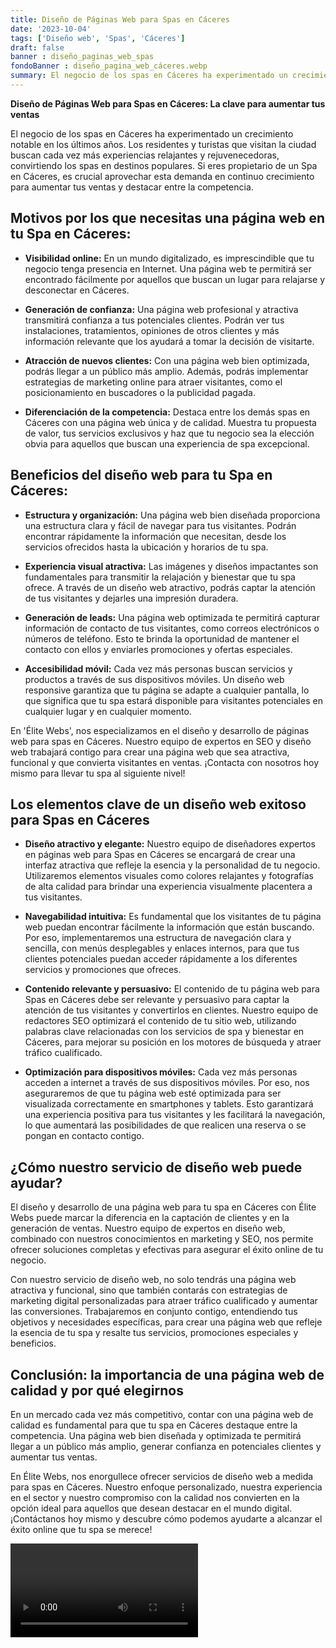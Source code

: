 ```yaml
---
title: Diseño de Páginas Web para Spas en Cáceres
date: '2023-10-04'
tags: ['Diseño web', 'Spas', 'Cáceres']
draft: false
banner : diseño_paginas_web_spas
fondoBanner : diseño_pagina_web_cáceres.webp
summary: El negocio de los spas en Cáceres ha experimentado un crecimiento notable en los últimos años. Los residentes y turistas que visitan la ciudad buscan cada vez más experiencias relajantes y rejuvenecedoras, convirtiendo los spas en destinos populares. Si eres propietario de un Spa en Cáceres, es crucial aprovechar esta demanda en continuo crecimiento para aumentar tus ventas y destacar entre la competencia.
---
```


**Diseño de Páginas Web para Spas en Cáceres: La clave para aumentar tus ventas**

El negocio de los spas en Cáceres ha experimentado un crecimiento notable en los últimos años. Los residentes y turistas que visitan la ciudad buscan cada vez más experiencias relajantes y rejuvenecedoras, convirtiendo los spas en destinos populares. Si eres propietario de un Spa en Cáceres, es crucial aprovechar esta demanda en continuo crecimiento para aumentar tus ventas y destacar entre la competencia.

## Motivos por los que necesitas una página web en tu Spa en Cáceres:

- **Visibilidad online:** En un mundo digitalizado, es imprescindible que tu negocio tenga presencia en Internet. Una página web te permitirá ser encontrado fácilmente por aquellos que buscan un lugar para relajarse y desconectar en Cáceres.

- **Generación de confianza:** Una página web profesional y atractiva transmitirá confianza a tus potenciales clientes. Podrán ver tus instalaciones, tratamientos, opiniones de otros clientes y más información relevante que los ayudará a tomar la decisión de visitarte.

- **Atracción de nuevos clientes:** Con una página web bien optimizada, podrás llegar a un público más amplio. Además, podrás implementar estrategias de marketing online para atraer visitantes, como el posicionamiento en buscadores o la publicidad pagada.

- **Diferenciación de la competencia:** Destaca entre los demás spas en Cáceres con una página web única y de calidad. Muestra tu propuesta de valor, tus servicios exclusivos y haz que tu negocio sea la elección obvia para aquellos que buscan una experiencia de spa excepcional.

## Beneficios del diseño web para tu Spa en Cáceres:

- **Estructura y organización:** Una página web bien diseñada proporciona una estructura clara y fácil de navegar para tus visitantes. Podrán encontrar rápidamente la información que necesitan, desde los servicios ofrecidos hasta la ubicación y horarios de tu spa.

- **Experiencia visual atractiva:** Las imágenes y diseños impactantes son fundamentales para transmitir la relajación y bienestar que tu spa ofrece. A través de un diseño web atractivo, podrás captar la atención de tus visitantes y dejarles una impresión duradera.

- **Generación de leads:** Una página web optimizada te permitirá capturar información de contacto de tus visitantes, como correos electrónicos o números de teléfono. Esto te brinda la oportunidad de mantener el contacto con ellos y enviarles promociones y ofertas especiales.

- **Accesibilidad móvil:** Cada vez más personas buscan servicios y productos a través de sus dispositivos móviles. Un diseño web responsive garantiza que tu página se adapte a cualquier pantalla, lo que significa que tu spa estará disponible para visitantes potenciales en cualquier lugar y en cualquier momento.

En 'Élite Webs', nos especializamos en el diseño y desarrollo de páginas web para spas en Cáceres. Nuestro equipo de expertos en SEO y diseño web trabajará contigo para crear una página web que sea atractiva, funcional y que convierta visitantes en ventas. ¡Contacta con nosotros hoy mismo para llevar tu spa al siguiente nivel!

<GifSeo />

<Cta />

## Los elementos clave de un diseño web exitoso para Spas en Cáceres

- **Diseño atractivo y elegante:** Nuestro equipo de diseñadores expertos en páginas web para Spas en Cáceres se encargará de crear una interfaz atractiva que refleje la esencia y la personalidad de tu negocio. Utilizaremos elementos visuales como colores relajantes y fotografías de alta calidad para brindar una experiencia visualmente placentera a tus visitantes.

- **Navegabilidad intuitiva:** Es fundamental que los visitantes de tu página web puedan encontrar fácilmente la información que están buscando. Por eso, implementaremos una estructura de navegación clara y sencilla, con menús desplegables y enlaces internos, para que tus clientes potenciales puedan acceder rápidamente a los diferentes servicios y promociones que ofreces.

- **Contenido relevante y persuasivo:** El contenido de tu página web para Spas en Cáceres debe ser relevante y persuasivo para captar la atención de tus visitantes y convertirlos en clientes. Nuestro equipo de redactores SEO optimizará el contenido de tu sitio web, utilizando palabras clave relacionadas con los servicios de spa y bienestar en Cáceres, para mejorar su posición en los motores de búsqueda y atraer tráfico cualificado.

- **Optimización para dispositivos móviles:** Cada vez más personas acceden a internet a través de sus dispositivos móviles. Por eso, nos aseguraremos de que tu página web esté optimizada para ser visualizada correctamente en smartphones y tablets. Esto garantizará una experiencia positiva para tus visitantes y les facilitará la navegación, lo que aumentará las posibilidades de que realicen una reserva o se pongan en contacto contigo.

## ¿Cómo nuestro servicio de diseño web puede ayudar?

El diseño y desarrollo de una página web para tu spa en Cáceres con Élite Webs puede marcar la diferencia en la captación de clientes y en la generación de ventas. Nuestro equipo de expertos en diseño web, combinado con nuestros conocimientos en marketing y SEO, nos permite ofrecer soluciones completas y efectivas para asegurar el éxito online de tu negocio.

Con nuestro servicio de diseño web, no solo tendrás una página web atractiva y funcional, sino que también contarás con estrategias de marketing digital personalizadas para atraer tráfico cualificado y aumentar las conversiones. Trabajaremos en conjunto contigo, entendiendo tus objetivos y necesidades específicas, para crear una página web que refleje la esencia de tu spa y resalte tus servicios, promociones especiales y beneficios.

## Conclusión: la importancia de una página web de calidad y por qué elegirnos

En un mercado cada vez más competitivo, contar con una página web de calidad es fundamental para que tu spa en Cáceres destaque entre la competencia. Una página web bien diseñada y optimizada te permitirá llegar a un público más amplio, generar confianza en potenciales clientes y aumentar tus ventas.

En Élite Webs, nos enorgullece ofrecer servicios de diseño web a medida para spas en Cáceres. Nuestro enfoque personalizado, nuestra experiencia en el sector y nuestro compromiso con la calidad nos convierten en la opción ideal para aquellos que desean destacar en el mundo digital. ¡Contáctanos hoy mismo y descubre cómo podemos ayudarte a alcanzar el éxito online que tu spa se merece!

<Video />

<CtaBot job='Spas' city='Cáceres'/>

<Gmaps query='Cáceres+españa+maps' />